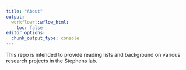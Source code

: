 ```yaml
---
title: "About"
output:
  workflowr::wflow_html:
    toc: false
editor_options:
  chunk_output_type: console
---
```


This repo is intended to provide reading lists and background on various research projects in the Stephens lab.
